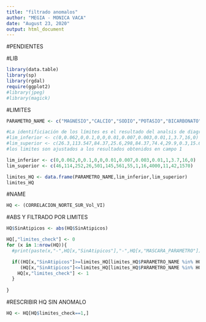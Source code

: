 ```yaml
---
title: "filtrado anomalos"
author: "MEGIA - MONICA VACA"
date: "August 23, 2020"
output: html_document
---
```

#PENDIENTES

#LIB
```r
library(data.table)
library(sp)
library(rgdal)
require(ggplot2)
#library(jpeg)
#library(magick)
```

#LIMITES
```r
PARAMETRO_NAME <- c("MAGNESIO","CALCIO","SODIO","POTASIO","BICARBONATO","CLORURO","SULFATO","NITRATO","NITRITO","HIERRO","CONDUCTIVIDAD ELECTRICA","PH","TEMPERATURA","SOLIDOS DISUELTOS TOTALES")

#La identificiación de los límites es el resultado del analsis de diagrama de cajas (Donoban Rojas e Iris Juliana Barreto)
#lim_inferior <- c(0,0.062,0,0.1,0,0,0.01,0.007,0.003,0.01,1,3.7,16,0)
#lim_superior <- c(26.3,113.547,84.37,25.6,298,84.37,74.4,29.9,0.3,15.6,4000,10.59,41.3,1568)
#los limites son ajustados a los resultados obtenidos en campo 1

lim_inferior <- c(0,0.062,0,0.1,0,0,0.01,0.007,0.003,0.01,1,3.7,16,0)
lim_superior <- c(46,114,252,26,501,145,561,55,1,16,4000,11,42,1570)

limites_HQ <- data.frame(PARAMETRO_NAME,lim_inferior,lim_superior)
limites_HQ

```

#NAME
```r
HQ <- (CORRELACION_NORTE_SUR_Vol_VI)
```
#ABS Y FILTRADO POR LIMITES
```r
HQ$SinAtipicos <- abs(HQ$SinAtipicos)

HQ[,"limites_check"] <- 0
for (x in 1:nrow(HQ)){
  #print(paste(x,"-",HQ[x,"SinAtipicos"],"-",HQ[x,"MASCARA_PARAMETRO"]))

  if((HQ[x,"SinAtipicos"]>=limites_HQ[limites_HQ$PARAMETRO_NAME %in% HQ[x,"MASCARA_PARAMETRO"],"lim_inferior"])&
     (HQ[x,"SinAtipicos"]<=limites_HQ[limites_HQ$PARAMETRO_NAME %in% HQ[x,"MASCARA_PARAMETRO"],"lim_superior"])){
    HQ[x,"limites_check"] <- 1
  }
  
}

```
#RESCRIBIR HQ SIN ANOMALO
```r
HQ <- HQ[HQ$limites_check==1,]
```
